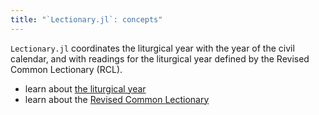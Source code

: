 ```yaml
---
title: "`Lectionary.jl`: concepts"
---
```



`Lectionary.jl` coordinates the liturgical year with the year of the civil calendar, and with readings for the liturgical year defined by the Revised Common Lectionary (RCL).

- learn about [the liturgical year](liturgicalyear/)
- learn about the [Revised Common Lectionary](rcl.qmd)
